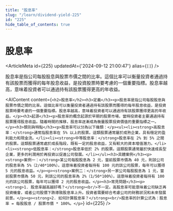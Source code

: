 ```yaml
---
title: "股息率"
slug: "/learn/dividend-yield-225"
id: "225"
hide_table_of_contents: true
---
```



# 股息率

<ArticleMeta id={225} updatedAt={'2024-09-12 21:00:47'} alias={`[]`} />
<div className='border-solid border-b border-t-0 my-4 border-[var(--ifm-color-gray-300)]' />

股息率是指公司每股股息與股票市價之間的比率。這個比率可以衡量投資者通過持有該股票而獲得的每年股息收益，是投資股票時要考慮的一個重要指標。股息率越高，意味着投資者可以通過持有該股票獲得更高的年收益。

<AIContent content={`<h2>股息率</h2><h3>定義</h3><p>股息率是指公司每股股息與股票市價之間的比率。這個比率可以衡量投資者通過持有該股票而獲得的每年股息收益，是投資股票時要考慮的一個重要指標。股息率越高，意味着投資者可以通過持有該股票獲得更高的年收益。</p><h3>起源</h3><p>股息率的概念起源於早期的股票市場，當時投資者主要通過持有股票獲得股息收益。隨着時間的推移，股息率逐漸成為衡量股票投資價值的重要指標之一。</p><h3>類別與特點</h3><p>股息率可以分為以下幾類：</p><ul><li><strong>高股息率：</strong>通常指股息率在 5% 以上的股票。這類股票通常屬於成熟企業，具有穩定的盈利能力和現金流。</li><li><strong>中等股息率：</strong>股息率在 2% 到 5% 之間的股票。這類股票通常處於成長階段，既有一定的股息收益，又有較大的資本增值潛力。</li><li><strong>低股息率：</strong>股息率低於 2% 的股票。這類股票通常屬於快速成長型企業，更多的利潤用於再投資以促進公司發展。</li></ul><h3>具體案例</h3><p><strong>案例一：</strong>某公司每股股息為 2 元，當前股票市價為 40 元，則該公司的股息率為 5%（2/40*100%）。這意味着投資者每持有 100 元的該公司股票，每年可以獲得 5 元的股息收益。</p><p><strong>案例二：</strong>另一家公司每股股息為 1 元，當前股票市價為 50 元，則該公司的股息率為 2%（1/50*100%）。這意味着投資者每持有 100 元的該公司股票，每年可以獲得 2 元的股息收益。</p><h3>常見問題</h3><p><strong>1. 股息率越高越好嗎？</strong><br/>不一定。高股息率可能意味着公司缺乏再投資機會，或者公司股價下跌導致股息率上升。投資者需要綜合考慮公司的財務狀況和未來發展前景。</p><p><strong>2. 如何計算股息率？</strong><br/>股息率的計算公式為：股息率 = 每股股息 / 股票市價 * 100%。</p>`} id={225} />
